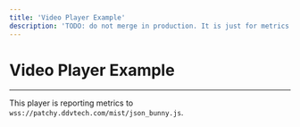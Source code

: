 ```yaml
---
title: 'Video Player Example'
description: 'TODO: do not merge in production. It is just for metrics reporting testing purposes'
---
```



# Video Player Example

<hr />
<DemoPlayer />

This player is reporting metrics to `wss://patchy.ddvtech.com/mist/json_bunny.js`.
